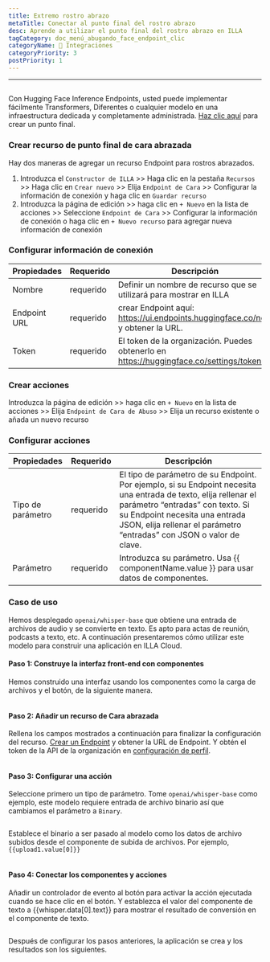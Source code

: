 ```yaml
---
title: Extremo rostro abrazo
metaTitle: Conectar al punto final del rostro abrazo
desc: Aprende a utilizar el punto final del rostro abrazo en ILLA
tagCategory: doc_menú_abugando_face_endpoint_clic
categoryName: 🔨 Integraciones
categoryPriority: 3
postPriority: 1
---
```


* * *

## <h2 hidden>Fin del rostro abrazado</h2>

Con Hugging Face Inference Endpoints, usted puede implementar fácilmente Transformers, Diferentes o cualquier modelo en una infraestructura dedicada y completamente administrada. [Haz clic aquí](https://ui.endpoints.huggingface.co/new) para crear un punto final. 

### Crear recurso de punto final de cara abrazada

Hay dos maneras de agregar un recurso Endpoint para rostros abrazados. 

1.  Introduzca el `Constructor de ILLA` >> Haga clic en la pestaña `Recursos` >> Haga clic en `Crear nuevo` >> Elija `Endpoint de Cara` >> Configurar la información de conexión y haga clic en `Guardar recurso`
2.  Introduzca la página de edición >> haga clic en `+ Nuevo` en la lista de acciones >> Seleccione `Endpoint de Cara` >> Configurar la información de conexión o haga clic en `+ Nuevo recurso` para agregar nueva información de conexión

### Configurar información de conexión

| Propiedades  | Requerido | Descripción                                                                               |
| ------------ | --------- | ----------------------------------------------------------------------------------------- |
| Nombre       | requerido | Definir un nombre de recurso que se utilizará para mostrar en ILLA                        |
| Endpoint URL | requerido | crear Endpoint aquí: https://ui.endpoints.huggingface.co/new y obtener la URL.            |
| Token        | requerido | El token de la organización. Puedes obtenerlo en https://huggingface.co/settings/tokens.  |

### Crear acciones

Introduzca la página de edición >> haga clic en `+ Nuevo` en la lista de acciones >> Elija `Endpoint de Cara de Abuso` >> Elija un recurso existente o añada un nuevo recurso

### Configurar acciones

| Propiedades       | Requerido | Descripción                                                                                                                                                                                                                                                   |
| ----------------- | --------- | ------------------------------------------------------------------------------------------------------------------------------------------------------------------------------------------------------------------------------------------------------------- |
| Tipo de parámetro | requerido | El tipo de parámetro de su Endpoint. Por ejemplo, si su Endpoint necesita una entrada de texto, elija rellenar el parámetro “entradas” con texto. Si su Endpoint necesita una entrada JSON, elija rellenar el parámetro “entradas” con JSON o valor de clave. |
| Parámetro         | requerido | Introduzca su parámetro. Usa {{ componentName.value }} para usar datos de componentes.                                                                                                                                                                        |

### Caso de uso

Hemos desplegado `openai/whisper-base` que obtiene una entrada de archivos de audio y se convierte en texto. Es apto para actas de reunión, podcasts a texto, etc. A continuación presentaremos cómo utilizar este modelo para construir una aplicación en ILLA Cloud.

#### Paso 1: Construye la interfaz front-end con componentes

Hemos construido una interfaz usando los componentes como la carga de archivos y el botón, de la siguiente manera.

<img src='https://cdn.illacloud.com/official-website/img/docs/connect/hf1.png' alt="" />

#### Paso 2: Añadir un recurso de Cara abrazada

Rellena los campos mostrados a continuación para finalizar la configuración del recurso. [Crear un Endpoint](https://ui.endpoints.huggingface.co/new) y obtener la URL de Endpoint. Y obtén el token de la API de la organización en [configuración de perfil](https://huggingface.co/settings/tokens). 

<img src='https://cdn.illacloud.com/official-website/img/docs/connect/hf2.png' alt="" />

#### Paso 3: Configurar una acción

Seleccione primero un tipo de parámetro. Tome `openai/whisper-base` como ejemplo, este modelo requiere entrada de archivo binario así que cambiamos el parámetro a `Binary`.

<img src='https://cdn.illacloud.com/official-website/img/docs/connect/hf3.png' alt="" />

Establece el binario a ser pasado al modelo como los datos de archivo subidos desde el componente de subida de archivos. Por ejemplo, `{{upload1.value[0]}}`

<img src='https://cdn.illacloud.com/official-website/img/docs/connect/hf4.png' alt="" />

#### Paso 4: Conectar los componentes y acciones

Añadir un controlador de evento al botón para activar la acción ejecutada cuando se hace clic en el botón. Y establezca el valor del componente de texto a {{whisper.data[0].text}} para mostrar el resultado de conversión en el componente de texto. 

<img src='https://cdn.illacloud.com/official-website/img/docs/connect/hf5.png' alt="" />

Después de configurar los pasos anteriores, la aplicación se crea y los resultados son los siguientes.

<img src='https://cdn.illacloud.com/official-website/img/docs/connect/hf6.gif' alt="" />
